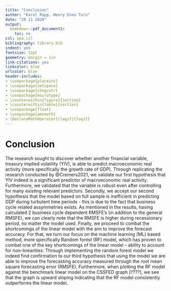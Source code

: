 ```yaml
---
title: "Conclusion"
author: "Karel Räpp, Henry Enno Turu"
date: "28 11 2020"
output: 
  bookdown::pdf_document2:
    toc: no
csl: apa.csl
bibliography: library.bib
indent: yes
fontsize: 12pt
geometry: margin = 1in
link-citations: yes
linkcolor: blue
urlcolor: blue
header-includes:
- \usepackage{placeins}
- \usepackage{setspace}
- \usepackage{chngcntr}
- \usepackage{microtype}
- \counterwithin{figure}{section}
- \counterwithin{table}{section}
- \usepackage{float}
- \usepackage{amsmath}
- \DeclareMathOperator{\logit}{logit}
---
```




\linespread{1.6}\selectfont

# Conclusion

The   research sought to discover whether another financial variable, treasury implied volatility (YIV), is able to predict macroeconomic real activity (more specifically the growth rate of GDP). Through replicating the research conducted by @Cremers2021, we validate our first hypothesis that YIV indeed is a significant predictor of macroeconomic real activity. Furthermore, we validated that the variable is robust even after controlling for many existing relevant predictors. 
Secondly, we accept our second hypothesis that the model based on full sample is inefficient in predicting GDP during turbulent time periods - this is due to the fact that business cycle related assymmetries exists. As mentioned in the results, having calculated 2 business cycle dependent RMSFE’s (in addition to the general RMSFE), we can clearly note that the RMSFE is higher during recessionary period, no matter the model used.
Finally, we proceed to combat the shortcomings of the linear model with the aim to improve the forecast accuracy. For that, we turn our focus on the machine learning (ML) based method, more specifically Random forest (RF) model, which has proven to combat one of the key shortcomings of the linear model – ability to account for non-linearities. Through implementing the random forest model we indeed find confirmation to our third hypothesis that using the model we are able to improve the forecasting accuracy measured through the root mean square forecasting error (RMSFE). Furthermore, when plotting the RF model against the benchmark linear model on the CSSFED graph [????], we see that the graph is upward sloping indicating that the RF model consistently outperforms the linear model.
